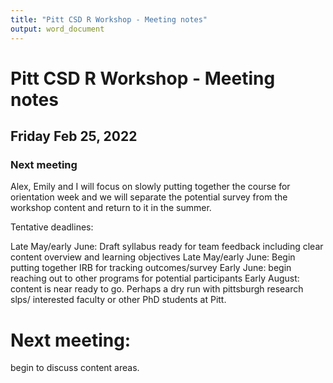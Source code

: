 ```yaml
---
title: "Pitt CSD R Workshop - Meeting notes"
output: word_document
---
```


# Pitt CSD R Workshop - Meeting notes

## Friday Feb 25, 2022

### Next meeting

Alex, Emily and I will focus on slowly putting together the course for orientation week and we will separate the potential survey from the workshop content and return to it in the summer.
 
Tentative deadlines:
 
Late May/early June: Draft syllabus ready for team feedback including clear content overview and learning objectives
Late May/early June: Begin putting together IRB for tracking outcomes/survey
Early June: begin reaching out to other programs for potential participants
Early August: content is near ready to go. Perhaps a dry run with pittsburgh research slps/ interested faculty or other PhD students at Pitt.

# Next meeting:

begin to discuss content areas. 

